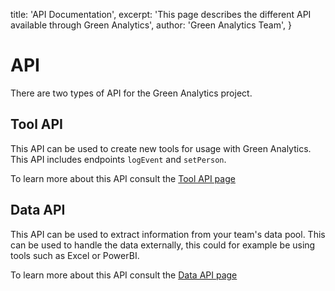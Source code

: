   title: 'API Documentation',
  excerpt: 'This page describes the different API available through Green Analytics',
  author: 'Green Analytics Team',
}

# API

There are two types of API for the Green Analytics project. 

## Tool API

This API can be used to create new tools for usage with Green Analytics. This API includes endpoints `logEvent` and `setPerson`.

To learn more about this API consult the [Tool API page](/docs/api/tool)

## Data API

This API can be used to extract information from your team's data pool. This can be used to handle the data externally, this could for example be using tools such as Excel or PowerBI.

To learn more about this API consult the [Data API page](/docs/api/data)